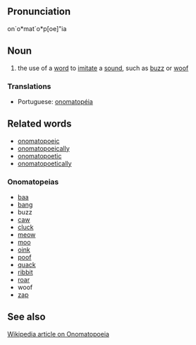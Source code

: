 ==Pronunciation==
on`o*mat`o*p[oe]"ia

==Noun==
# the use of a [[word]] to [[imitate]] a [[sound]], such as [[buzz]] or [[woof]]

===Translations===
*Portuguese: [[onomatopéia]]

==Related words==
* [[onomatopoeic]]
* [[onomatopoeically]]
* [[onomatopoetic]]
* [[onomatopoetically]]

===Onomatopeias===
* [[baa]]
* [[bang]]
* buzz
* [[caw]]
* [[cluck]]
* [[meow]]
* [[moo]]
* [[oink]]
* [[poof]]
* [[quack]]
* [[ribbit]]
* [[roar]]
* woof
* [[zap]]

==See also==
[http://en2.wikipedia.org/wiki/Onomatopoeia Wikipedia article on Onomatopoeia]